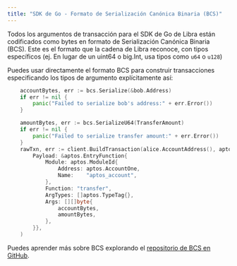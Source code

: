```yaml
---
title: "SDK de Go - Formato de Serialización Canónica Binaria (BCS)"
---
```


Todos los argumentos de transacción para el SDK de Go de Libra están codificados como bytes en formato de
Serialización Canónica Binaria (BCS). Este es el formato que la cadena de Libra
reconoce, con tipos específicos (ej. En lugar de un uint64 o big.Int, usa
tipos como `u64` o `u128`)

Puedes usar directamente el formato BCS para construir transacciones especificando los tipos de argumento explícitamente así:

```go filename="example.go"
	accountBytes, err := bcs.Serialize(&bob.Address)
	if err != nil {
		panic("Failed to serialize bob's address:" + err.Error())
	}

	amountBytes, err := bcs.SerializeU64(TransferAmount)
	if err != nil {
		panic("Failed to serialize transfer amount:" + err.Error())
	}
	rawTxn, err := client.BuildTransaction(alice.AccountAddress(), aptos.TransactionPayload{
		Payload: &aptos.EntryFunction{
			Module: aptos.ModuleId{
				Address: aptos.AccountOne,
				Name:    "aptos_account",
			},
			Function: "transfer",
			ArgTypes: []aptos.TypeTag{},
			Args: [][]byte{
				accountBytes,
				amountBytes,
			},
		}},
	)
```

Puedes aprender más sobre BCS explorando el [repositorio de BCS en GitHub](https://github.com/libra2org/bcs).
